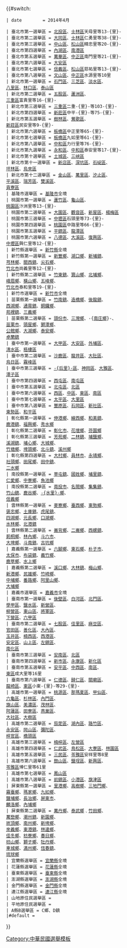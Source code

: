 {{#switch:{{{1}}}
 | date        = 2014年4月
<!--行政區域 -->
 | 臺北市第一選舉區 = [[北投區]]、[[士林區]]天母里等13-{里}-
 | 臺北市第二選舉區 = [[大同區 (臺灣)|大同區]]、[[士林區]]仁勇里等38-{里}-
 | 臺北市第三選舉區 = [[中山區 (臺北市)|中山區]]、[[松山區 (臺灣)|松山區]]精忠里等20-{里}-
 | 臺北市第四選舉區 = [[內湖區]]、[[南港區]]
 | 臺北市第五選舉區 = [[萬華區]]、[[中正區 (臺北市)|中正區]]南門里等21-{里}-
 | 臺北市第六選舉區 = [[大安區 (臺北市)|大安區]]
 | 臺北市第七選舉區 = [[信義區 (臺北市)|信義區]]、[[松山區 (臺灣)|松山區]]慈祐里等13-{里}-
 | 臺北市第八選舉區 = [[文山區]]、[[中正區 (臺北市)|中正區]]水源里等10里
 | 新北市第一選舉區 = [[石門區]]、[[三芝區]]、[[淡水區]]、<br>[[八里區]]、[[林口區]]、[[泰山區 (台灣)|泰山區]] 
 | 新北市第二選舉區 = [[五股區]]、[[蘆洲區]]、<br>[[三重區]]富貴里等16-{里}-
 | 新北市第三選舉區 = [[三重區]]二重-{里}-等103-{里}-
 | 新北市第四選舉區 = [[新莊區]]中平-{里}-等75-{里}-
 | 新北市第五選舉區 = [[樹林區]]、[[鶯歌區]]、<br>[[新莊區]]民安里等9-{里}-
 | 新北市第六選舉區 = [[板橋區 (台灣)|板橋區]]中正里等65-{里}-
 | 新北市第七選舉區 = [[板橋區 (台灣)|板橋區]]九如里等61-{里}-
 | 新北市第八選舉區 = [[中和區]]力行里等76-{里}-
 | 新北市第九選舉區 = [[永和區]]、[[中和區]]泰安里等17-{里}-
 | 新北市第十選舉區 = [[土城區]]、[[三峽區]]
 | 新北市第十一選舉區 = [[新店區]]、[[深坑區]]、[[石碇區]]、<br>[[坪林區]]、[[烏來區]]
 | 新北市第十二選舉區 = [[金山區 (台灣)|金山區]]、[[萬里區]]、[[汐止區]]、<br>[[平溪區]]、[[瑞芳區]]、[[雙溪區]]、<br>[[貢寮區]]
 | 基隆市選舉區 = [[基隆市]]全境
 | 桃園市第一選舉區 = [[蘆竹區]]、[[龜山區]]、<br>[[桃園區]]汴洲里等13-{里}-
 | 桃園市第二選舉區 = [[大園區]]、[[觀音區]]、[[新屋區]]、[[楊梅區]]
 | 桃園市第三選舉區 = [[中壢區]]石頭里等73-{里}-
 | 桃園市第四選舉區 = [[桃園區]]中路里等66-{里}-
 | 桃園市第五選舉區 = [[平鎮區]]、[[龍潭區 (台灣)|龍潭區]]
 | 桃園市第六選舉區 = [[八德區]]、[[大溪區]]、[[復興區 (台灣)|復興區]]、<br>[[中壢區]]興仁里等12-{里}-
 | 新竹縣選舉區 = [[新竹縣]]全境
 | 新竹縣第一選舉區 = [[新豐鄉 (臺灣)|新豐鄉]]、[[湖口鄉]]、[[新埔鎮]]、<br>[[芎林鄉]]、[[關西鎮 (新竹縣)|關西鎮]]、[[尖石鄉]]、<br>[[竹北市]]尚義里等12-{里}-
 | 新竹縣第二選舉區 = [[竹東鎮]]、[[寶山鄉 (台灣)|寶山鄉]]、[[北埔鄉]]、<br>[[峨眉鄉]]、[[橫山鄉 (臺灣)|橫山鄉]]、[[五峰鄉 (台灣)|五峰鄉]]、<br>[[竹北市]]泰和里等19-{里}-
 | 新竹市選舉區 = [[新竹市]]全境
 | 苗栗縣第一選舉區 = [[竹南鎮]]、[[造橋鄉]]、[[後龍鎮 (台灣)|後龍鎮]]、<br>[[西湖鄉 (台灣)|西湖鄉]]、[[通霄鎮]]、[[銅鑼鄉 (台灣)|銅鑼鄉]]、<br>[[苑裡鎮]]、[[三義鄉 (台灣)|三義鄉]]
 | 苗栗縣第二選舉區 = [[頭份市]]、[[三灣鄉 (台灣)|三灣鄉]]、-{[[南庄鄉 (台灣)|南庄鄉]]}-、<br>[[苗栗市]]、[[頭屋鄉]]、[[獅潭鄉]]、<br>[[公館鄉 (臺灣)|公館鄉]]、[[大湖鄉 (台灣)|大湖鄉]]、[[泰安鄉]]、<br>[[卓蘭鎮]]
 | 臺中市第一選舉區 = [[大甲區]]、[[大安區 (臺中市)|大安區]]、[[外埔區]]、<br>[[清水區 (臺灣)|清水區]]、[[梧棲區]]
 | 臺中市第二選舉區 = [[沙鹿區]]、[[龍井區]]、[[大肚區]]、<br>[[烏日區]]、[[霧峰區]]
 | 臺中市第三選舉區 = [[后里區|-{后里}-區]]、[[神岡區]]、[[大雅區]]、<br>[[潭子區]]
 | 臺中市第四選舉區 = [[西屯區]]、[[南屯區]]
 | 臺中市第五選舉區 = [[北屯區]]、[[北區 (臺中市)|北區]]
 | 臺中市第六選舉區 = [[西區 (臺中市)|西區]]、[[中區 (臺中市)|中區]]、[[東區 (臺中市)|東區]]、[[南區 (臺中市)|南區]]
 | 臺中市第七選舉區 = [[太平區 (臺中市)|太平區]]、[[大里區]]
 | 臺中市第八選舉區 = [[豐原區]]、[[石岡區]]、[[新社區]]、<br>[[東勢區]]、[[和平區 (台灣)|和平區]]
 | 彰化縣第一選舉區 = [[伸港鄉]]、[[線西鄉]]、[[和美鎮]]、<br>[[鹿港鎮]]、[[福興鄉 (臺灣)|福興鄉]]、[[秀水鄉 (台灣)|秀水鄉]]
 | 彰化縣第二選舉區 = [[彰化市]]、[[花壇鄉]]、[[芬園鄉]]
 | 彰化縣第三選舉區 = [[芳苑鄉]]、[[二林鎮]]、[[埔鹽鄉]]、<br>[[溪湖鎮]]、[[埔心鄉]]、[[大城鄉]]、<br>[[竹塘鄉 (台灣)|竹塘鄉]]、[[埤頭鄉]]、[[北斗鎮 (台灣)|北斗鎮]]、[[溪州鄉]]
 | 彰化縣第四選舉區 = [[大村鄉 (臺灣)|大村鄉]]、[[員林市]]、[[永靖鄉]]、<br>[[社頭鄉]]、[[田尾鄉]]、[[田中鎮]]、<br>[[二水鄉]]
 | 南投縣第一選舉區 = [[草屯鎮]]、[[國姓鄉]]、[[埔里鎮]]、<br>[[仁愛鄉]]、[[中寮鄉]]、[[魚池鄉 (臺灣)|魚池鄉]]
 | 南投縣第二選舉區 = [[南投市]]、[[名間鄉]]、[[集集鎮]]、<br>[[竹山鎮 (台灣)|竹山鎮]]、[[鹿谷鄉]]、[[水里鄉|-{水里}-鄉]]、<br>[[信義鄉 (臺灣)|信義鄉]]
 | 雲林縣第一選舉區 = [[麥寮鄉]]、[[臺西鄉]]、[[東勢鄉]]、<br>[[褒忠鄉]]、[[土庫鎮]]、[[虎尾鎮]]、<br>[[四湖鄉]]、[[元長鄉]]、[[口湖鄉]]、<br>[[水林鄉]]、[[北港鎮 (臺灣)|北港鎮]] 
 | 雲林縣第二選舉區 = [[崙背鄉]]、[[二崙鄉]]、[[西螺鎮]]、<br>[[莿桐鄉]]、[[林內鄉]]、[[斗六市]]、<br>[[大埤鄉]]、[[斗南鎮]]、[[古坑鄉]]
 | 嘉義縣第一選舉區 = [[六腳鄉]]、[[東石鄉 (台灣)|東石鄉]]、[[朴子市]]、<br>[[太保市]]、[[布袋鎮]]、[[義竹鄉]]、<br>[[鹿草鄉]]、[[水上鄉]]
 | 嘉義縣第二選舉區 = [[溪口鄉 (台灣)|溪口鄉]]、[[大林鎮 (台灣)|大林鎮]]、[[梅山鄉 (台灣)|梅山鄉]]、<br>[[新港鄉]]、[[民雄鄉]]、[[竹崎鄉]]、<br>[[中埔鄉]]、[[番路鄉]]、[[阿里山鄉]]、<br>[[大埔鄉]]
 | 嘉義市選舉區 = [[嘉義市]]全境
 | 臺南市第一選舉區 = [[後壁區]]、[[白河區]]、[[北門區]]、<br>[[學甲區]]、[[鹽水區]]、[[新營區]]、<br>[[柳營區]]、[[東山區 (臺南市)|東山區]]、[[將軍區]]、<br>[[下營區]]、[[六甲區]]
 | 臺南市第二選舉區 = [[七股區]]、[[佳里區]]、[[麻豆區]]、<br>[[官田區]]、[[善化區]]、[[大內區]]、<br>[[玉井區]]、[[楠西區]]、[[西港區]]、<br>[[安定區 (台灣)|安定區]]、[[山上區]]、[[左鎮區]]、<br>[[南化區]]
 | 臺南市第三選舉區 = [[安南區]]、[[北區 (臺南市)|北區]]
 | 臺南市第四選舉區 = [[新市區 (台灣)|新市區]]、[[永康區]]、[[新化區]]
 | 臺南市第五選舉區 = [[安平區]]、[[中西區 (臺南市)|中西區]]、[[南區 (臺南市)|南區]]、<br>[[東區 (臺南市)|東區]]成大里等16里
 | 臺南市第六選舉區 = [[仁德區]]、[[歸仁區]]、[[關廟區]]、<br>[[龍崎區]]、[[東區 (臺南市)|東區]]小東-{里}-等29-{里}-
 | 高雄市第一選舉區 = [[桃源區]]、[[那瑪夏區]]、[[甲仙區]]、<br>[[六龜區]]、[[杉林區]]、[[內門區]]、<br>[[旗山區]]、[[美濃區]]、[[茂林區]]、<br>[[阿蓮區]]、[[田寮區]]、[[燕巢區]]、<br>[[大社區]]、[[大樹區]]
 | 高雄市第二選舉區 = [[茄萣區]]、[[湖內區]]、[[路竹區]]、<br>[[永安區]]、[[岡山區]]、[[彌陀區]]、<br>[[梓官區]]、[[橋頭區]] 
 | 高雄市第三選舉區 = [[楠梓區]]、[[左營區]]
 | 高雄市第四選舉區 = [[仁武區]]、[[鳥松區]]、[[大寮區]]、[[林園區]]
 | 高雄市第五選舉區 = [[三民區]]、[[苓雅區]]安祥里等8里
 | 高雄市第六選舉區 = [[鼓山區]]、[[鹽埕區]]、[[新興區 (高雄市)|新興區]]、<br>[[苓雅區]]博仁里等61里
 | 高雄市第七選舉區 = [[鳳山區]]
 | 高雄市第八選舉區 = [[前鎮區]]、[[小港區]]、[[旗津區]]
 | 屏東縣第一選舉區 = [[里港鄉]]、[[高樹鄉]]、[[三地門鄉]]、<br>[[霧臺鄉]]、[[瑪家鄉]]、[[九如鄉]]、<br>[[鹽埔鄉]]、[[長治鄉]]、[[屏東市]]、<br>[[麟洛鄉]]、[[內埔鄉]]
 | 屏東縣第二選舉區 = [[萬丹鄉]]、[[泰武鄉]]﹑[[竹田鄉]]、<br>[[萬巒鄉]]、[[潮州鎮]]、[[新園鄉 (台灣)|新園鄉]]、<br>[[崁頂鄉]]、[[南州鄉]]、[[新埤鄉]]、<br>[[來義鄉]]、[[東港鎮 (台灣)|東港鎮]]、[[林邊鄉]]、<br>[[佳冬鄉]]、[[枋寮鄉]]、[[春日鄉]]、<br>[[枋山鄉]]、[[獅子鄉 (台灣)|獅子鄉]]、[[牡丹鄉]]、<br>[[車城鄉 (台灣)|車城鄉]]、[[滿州鄉]]、[[恆春鎮]]、<br>[[琉球鄉]]
 | 宜蘭縣選舉區 = [[宜蘭縣]]全境
 | 花蓮縣選舉區 = [[花蓮縣]]全境
 | 臺東縣選舉區 = [[臺東縣]]全境
 | 澎湖縣選舉區 = [[澎湖縣]]全境
 | 金門縣選舉區 = [[金門縣]]全境
 | 連江縣選舉區 = [[連江縣 (中華民國)|連江縣]]全境
 | 山地原住民選舉區 = 
 | 平地原住民選舉區 = 
 | A縣B選舉區 = C鄉、D鎮<!--範例用-->
 |#default = {{color|#f00|}}
}}<noinclude>
{{Documentation|Template:中華民國區域立法委員選舉區行政區域/doc}}
[[Category:中華民國立法委員選區| ]]
[[Category:中華民國選舉模板]]
</noinclude>